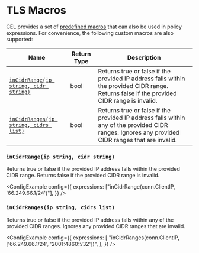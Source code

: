 
# TLS Macros

CEL provides a set of [predefined macros](https://github.com/google/cel-spec/blob/master/doc/langdef.md#macros) that can
also be used in policy expressions. For convenience, the following custom macros are also supported:

| Name                                                                       | Return Type | Description                                                                                                                                       |
| -------------------------------------------------------------------------- | ----------- | ------------------------------------------------------------------------------------------------------------------------------------------------- |
| [`inCidrRange(ip string, cidr string)`](#incidrrangeip-string-cidr-string) | bool        | Returns true or false if the provided IP address falls within the provided CIDR range. Returns false if the provided CIDR range is invalid.       |
| [`inCidrRanges(ip string, cidrs list)`](#incidrrangesip-string-cidrs-list) | bool        | Returns true or false if the provided IP address falls within any of the provided CIDR ranges. Ignores any provided CIDR ranges that are invalid. |

### `inCidrRange(ip string, cidr string)`

Returns true or false if the provided IP address falls within the provided CIDR range. Returns false if the provided CIDR range is invalid.

<ConfigExample
	config={{
		expressions: ["inCidrRange(conn.ClientIP, '66.249.66.1/24')"],
	}}
/>

### `inCidrRanges(ip string, cidrs list)`

Returns true or false if the provided IP address falls within any of the provided CIDR ranges. Ignores any provided CIDR ranges that are invalid.

<ConfigExample
	config={{
		expressions: [
			"inCidrRanges(conn.ClientIP, ['66.249.66.1/24', '2001:4860::/32'])",
		],
	}}
/>
